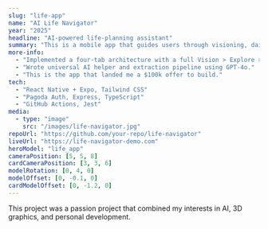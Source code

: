 ```yaml
---
slug: "life-app"
name: "AI Life Navigator"
year: "2025"
headline: "AI-powered life-planning assistant"
summary: "This is a mobile app that guides users through visioning, daily reflection, and prototype-driven goal setting."
more-info:
  - "Implemented a four-tab architecture with a full Vision > Explore > Refine loop."
  - "Wrote universal AI helper and extraction pipeline using GPT-4o."
  - "This is the app that landed me a $100k offer to build."
tech:
  - "React Native + Expo, Tailwind CSS"
  - "Pagoda Auth, Express, TypeScript"
  - "GitHub Actions, Jest"
media:
  - type: "image"
    src: "/images/life-navigator.jpg"
repoUrl: "https://github.com/your-repo/life-navigator"
liveUrl: "https://life-navigator-demo.com"
heroModel: "life_app"
cameraPosition: [5, 5, 8]
cardCameraPosition: [3, 3, 6]
modelRotation: [0, 4, 0]
modelOffset: [0, -0.1, 0]
cardModelOffset: [0, -1.2, 0]
---
```


This project was a passion project that combined my interests in AI, 3D graphics, and personal development.
